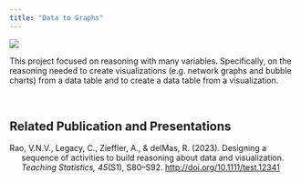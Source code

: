 ```yaml
---
title: "Data to Graphs"
---
```


![](/img/d2g.png)

This project focused on reasoning with many variables. Specifically, on the reasoning needed to create visualizations (e.g. network graphs and bubble charts) from a data table and to create a data table from a visualization.

<br />

## Related Publication and Presentations

::: hanging-indent
Rao, V.N.V., Legacy, C., Zieffler, A., & delMas, R. (2023). Designing a sequence of activities to build reasoning about data and visualization. *Teaching Statistics, 45*(S1), S80--S92. <http://doi.org/10.1111/test.12341>
:::
